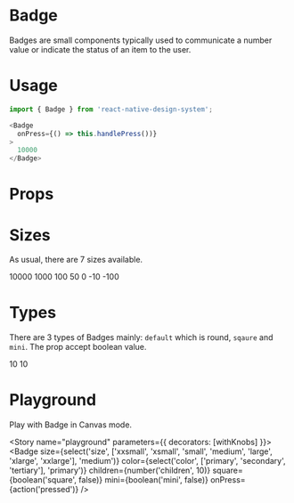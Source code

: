 
<Meta title="Design System|Badge" component={Badge} />

# Badge
Badges are small components typically used to communicate a number value or indicate the status of an item to the user.

# Usage
```js
import { Badge } from 'react-native-design-system';

<Badge
  onPress={() => this.handlePress())}
>
  10000
</Badge>
```

# Props
<Props of={Badge} />

# Sizes
As usual, there are 7 sizes available.

<Preview>
  <Story name="sizes">
    <Inline>
      <Badge
        size="xxlarge"
        onPress={action('pressed')}
      >
      10000
      </Badge>
      <Badge
        size="xlarge"
        onPress={action('pressed')}
      >
      1000
      </Badge>
      <Badge
        size="large"
        onPress={action('pressed')}
      >
      100
      </Badge>
      <Badge
        size="medium"
        onPress={action('pressed')}
      >
      50
      </Badge>
      <Badge
        size="small"
        onPress={action('pressed')}
      >
      0
      </Badge>
      <Badge
        size="xsmall"
        onPress={action('pressed')}
      >
      -10
      </Badge>
      <Badge
        size="xxsmall"
        onPress={action('pressed')}
      >
      -100
      </Badge>
  </Inline>
  </Story>
</Preview>

# Types
There are 3 types of Badges mainly: `default` which is round, `sqaure` and `mini`. The prop accept boolean value.

<Preview>
  <Story name="types">
    <Inline>
      <Badge onPress={action('pressed')}>
        10
      </Badge>
      <Badge square onPress={action('pressed')}>
        10
      </Badge>
      <Badge
        mini
        onPress={action('pressed')}
      />
  </Inline>
  </Story>
</Preview>

# Playground
Play with Badge in Canvas mode.

<Story name="playground" parameters={{ decorators: [withKnobs] }}>
  <Badge
    size={select('size', ['xxsmall', 'xsmall', 'small', 'medium', 'large', 'xlarge', 'xxlarge'], 'medium')}
    color={select('color', ['primary', 'secondary', 'tertiary'], 'primary')}
    children={number('children', 10)}
    square={boolean('square', false)}
    mini={boolean('mini', false)}
    onPress={action('pressed')}
  />
</Story>